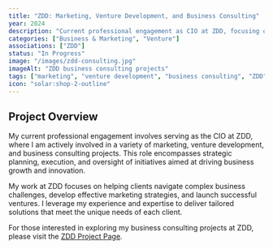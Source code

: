 ```yaml
---
title: "ZDD: Marketing, Venture Development, and Business Consulting"
year: 2024
description: "Current professional engagement as CIO at ZDD, focusing on marketing, venture development, and business consulting projects."
categories: ["Business & Marketing", "Venture"]
associations: ["ZDD"]
status: "In Progress"
image: "/images/zdd-consulting.jpg"
imageAlt: "ZDD business consulting projects"
tags: ["marketing", "venture development", "business consulting", "ZDD", "CIO"]
icon: "solar:shop-2-outline"
---
```


## Project Overview

My current professional engagement involves serving as the CIO at ZDD, where I am actively involved in a variety of marketing, venture development, and business consulting projects. This role encompasses strategic planning, execution, and oversight of initiatives aimed at driving business growth and innovation.

My work at ZDD focuses on helping clients navigate complex business challenges, develop effective marketing strategies, and launch successful ventures. I leverage my experience and expertise to deliver tailored solutions that meet the unique needs of each client.

For those interested in exploring my business consulting projects at ZDD, please visit the [ZDD Project Page](your-zdd-project-page-link).